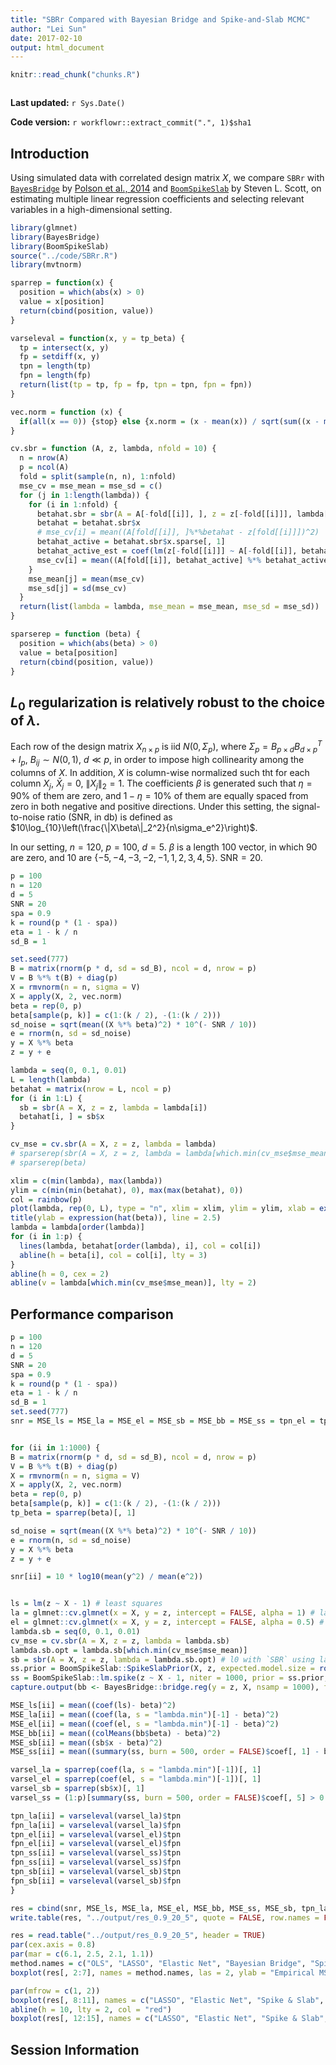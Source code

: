 ```yaml
---
title: "SBRr Compared with Bayesian Bridge and Spike-and-Slab MCMC"
author: "Lei Sun"
date: 2017-02-10
output: html_document
---
```


```r
knitr::read_chunk("chunks.R")
```

```r
```

**Last updated:** `r Sys.Date()`

**Code version:** `r workflowr::extract_commit(".", 1)$sha1`

## Introduction

Using simulated data with correlated design matrix $X$, we compare `SBRr` with [`BayesBridge`] by [Polson et al., 2014] and [`BoomSpikeSlab`] by Steven L. Scott, on estimating multiple linear regression coefficients and selecting relevant variables in a high-dimensional setting.

```r
library(glmnet)
library(BayesBridge)
library(BoomSpikeSlab)
source("../code/SBRr.R")
library(mvtnorm)
```

```r
sparrep = function(x) {
  position = which(abs(x) > 0)
  value = x[position]
  return(cbind(position, value))
}

varseleval = function(x, y = tp_beta) {
  tp = intersect(x, y)
  fp = setdiff(x, y)
  tpn = length(tp)
  fpn = length(fp)
  return(list(tp = tp, fp = fp, tpn = tpn, fpn = fpn))
}

vec.norm = function (x) {
  if(all(x == 0)) {stop} else {x.norm = (x - mean(x)) / sqrt(sum((x - mean(x))^2)); return(x.norm)}
}

cv.sbr = function (A, z, lambda, nfold = 10) {
  n = nrow(A)
  p = ncol(A)
  fold = split(sample(n, n), 1:nfold)
  mse_cv = mse_mean = mse_sd = c()
  for (j in 1:length(lambda)) {
    for (i in 1:nfold) {
      betahat.sbr = sbr(A = A[-fold[[i]], ], z = z[-fold[[i]]], lambda[j])
      betahat = betahat.sbr$x
      # mse_cv[i] = mean((A[fold[[i]], ]%*%betahat - z[fold[[i]]])^2)
      betahat_active = betahat.sbr$x.sparse[, 1]
      betahat_active_est = coef(lm(z[-fold[[i]]] ~ A[-fold[[i]], betahat_active] - 1))
      mse_cv[i] = mean((A[fold[[i]], betahat_active] %*% betahat_active_est - z[fold[[i]]])^2)
    }
    mse_mean[j] = mean(mse_cv)
    mse_sd[j] = sd(mse_cv)
  }
  return(list(lambda = lambda, mse_mean = mse_mean, mse_sd = mse_sd))
}

sparserep = function (beta) {
  position = which(abs(beta) > 0)
  value = beta[position]
  return(cbind(position, value))
}
```

## $L_0$ regularization is relatively robust to the choice of $\lambda$.

Each row of the design matrix $X_{n\times p}$ is iid $N(0, \Sigma_p)$, where $\Sigma_p = B_{p\times d}B_{d\times p}^T + I_p$, $B_{ij} \sim N(0, 1)$, $d\ll p$, in order to impose high collinearity among the columns of $X$.  In addition, $X$ is column-wise normalized such tht for each column $X_j$, $\bar X_j = 0$, $\|X_j\|_2 = 1$.  The coefficients $\beta$ is generated such that $\eta = 90\%$ of them are zero, and $1 - \eta = 10\%$ of them are equally spaced from zero in both negative and positive directions.  Under this setting, the signal-to-noise ratio (SNR, in db) is defined as $10\log_{10}\left(\frac{\|X\beta\|_2^2}{n\sigma_e^2}\right)$.

In our setting, $n = 120$, $p = 100$, $d = 5$.  $\beta$ is a length $100$ vector, in which $90$ are zero, and $10$ are $\left\{-5, -4, -3, -2, -1, 1, 2, 3, 4, 5\right\}$. $\text{SNR} = 20$.

```r
p = 100
n = 120
d = 5
SNR = 20
spa = 0.9
k = round(p * (1 - spa))
eta = 1 - k / n
sd_B = 1

set.seed(777)
B = matrix(rnorm(p * d, sd = sd_B), ncol = d, nrow = p)
V = B %*% t(B) + diag(p)
X = rmvnorm(n = n, sigma = V)
X = apply(X, 2, vec.norm)
beta = rep(0, p)
beta[sample(p, k)] = c(1:(k / 2), -(1:(k / 2)))
sd_noise = sqrt(mean((X %*% beta)^2) * 10^(- SNR / 10))
e = rnorm(n, sd = sd_noise)
y = X %*% beta
z = y + e

lambda = seq(0, 0.1, 0.01)
L = length(lambda)
betahat = matrix(nrow = L, ncol = p)
for (i in 1:L) {
  sb = sbr(A = X, z = z, lambda = lambda[i])
  betahat[i, ] = sb$x
}

cv_mse = cv.sbr(A = X, z = z, lambda = lambda)
# sparserep(sbr(A = X, z = z, lambda = lambda[which.min(cv_mse$mse_mean)])$x)
# sparserep(beta)

xlim = c(min(lambda), max(lambda))
ylim = c(min(min(betahat), 0), max(max(betahat), 0))
col = rainbow(p)
plot(lambda, rep(0, L), type = "n", xlim = xlim, ylim = ylim, xlab = expression(lambda), ylab = "", main = "Solution Path by Single Best Replacement (SBR")
title(ylab = expression(hat(beta)), line = 2.5)
lambda = lambda[order(lambda)]
for (i in 1:p) {
  lines(lambda, betahat[order(lambda), i], col = col[i])
  abline(h = beta[i], col = col[i], lty = 3)
}
abline(h = 0, cex = 2)
abline(v = lambda[which.min(cv_mse$mse_mean)], lty = 2)
```

## Performance comparison

```r
p = 100
n = 120
d = 5
SNR = 20
spa = 0.9
k = round(p * (1 - spa))
eta = 1 - k / n
sd_B = 1
set.seed(777)
snr = MSE_ls = MSE_la = MSE_el = MSE_sb = MSE_bb = MSE_ss = tpn_el = tpn_la = tpn_sb = tpn_ss = fpn_el = fpn_la = fpn_sb = fpn_ss = c()


for (ii in 1:1000) {
B = matrix(rnorm(p * d, sd = sd_B), ncol = d, nrow = p)
V = B %*% t(B) + diag(p)
X = rmvnorm(n = n, sigma = V)
X = apply(X, 2, vec.norm)
beta = rep(0, p)
beta[sample(p, k)] = c(1:(k / 2), -(1:(k / 2)))
tp_beta = sparrep(beta)[, 1]

sd_noise = sqrt(mean((X %*% beta)^2) * 10^(- SNR / 10))
e = rnorm(n, sd = sd_noise)
y = X %*% beta
z = y + e

snr[ii] = 10 * log10(mean(y^2) / mean(e^2))


ls = lm(z ~ X - 1) # least squares
la = glmnet::cv.glmnet(x = X, y = z, intercept = FALSE, alpha = 1) # lasso
el = glmnet::cv.glmnet(x = X, y = z, intercept = FALSE, alpha = 0.5) # elastic net
lambda.sb = seq(0, 0.1, 0.01)
cv_mse = cv.sbr(A = X, z = z, lambda = lambda.sb)
lambda.sb.opt = lambda.sb[which.min(cv_mse$mse_mean)]
sb = sbr(A = X, z = z, lambda = lambda.sb.opt) # l0 with `SBR` using lambda from CV
ss.prior = BoomSpikeSlab::SpikeSlabPrior(X, z, expected.model.size = round(p * 0.5))
ss = BoomSpikeSlab::lm.spike(z ~ X - 1, niter = 1000, prior = ss.prior, ping = 0) #spike-and-slab with `BoomSpikeSlab`
capture.output(bb <- BayesBridge::bridge.reg(y = z, X, nsamp = 1000), file = "/dev/null") # Bayesian bridge

MSE_ls[ii] = mean((coef(ls)- beta)^2)
MSE_la[ii] = mean((coef(la, s = "lambda.min")[-1] - beta)^2)
MSE_el[ii] = mean((coef(el, s = "lambda.min")[-1] - beta)^2)
MSE_bb[ii] = mean((colMeans(bb$beta) - beta)^2)
MSE_sb[ii] = mean((sb$x - beta)^2)
MSE_ss[ii] = mean((summary(ss, burn = 500, order = FALSE)$coef[, 1] - beta)^2)

varsel_la = sparrep(coef(la, s = "lambda.min")[-1])[, 1]
varsel_el = sparrep(coef(el, s = "lambda.min")[-1])[, 1]
varsel_sb = sparrep(sb$x)[, 1]
varsel_ss = (1:p)[summary(ss, burn = 500, order = FALSE)$coef[, 5] > 0.5]

tpn_la[ii] = varseleval(varsel_la)$tpn
fpn_la[ii] = varseleval(varsel_la)$fpn
tpn_el[ii] = varseleval(varsel_el)$tpn
fpn_el[ii] = varseleval(varsel_el)$fpn
tpn_ss[ii] = varseleval(varsel_ss)$tpn
fpn_ss[ii] = varseleval(varsel_ss)$fpn
tpn_sb[ii] = varseleval(varsel_sb)$tpn
fpn_sb[ii] = varseleval(varsel_sb)$fpn
}

res = cbind(snr, MSE_ls, MSE_la, MSE_el, MSE_bb, MSE_ss, MSE_sb, tpn_la, tpn_el, tpn_ss, tpn_sb, fpn_la, fpn_el, fpn_ss, fpn_sb)
write.table(res, "../output/res_0.9_20_5", quote = FALSE, row.names = FALSE)
```

```r
res = read.table("../output/res_0.9_20_5", header = TRUE)
par(cex.axis = 0.8)
par(mar = c(6.1, 2.5, 2.1, 1.1))
method.names = c("OLS", "LASSO", "Elastic Net", "Bayesian Bridge", "Spike & Slab", "SBR")
boxplot(res[, 2:7], names = method.names, las = 2, ylab = "Empirical MSE", main = "Comparison on Empirical Mean Squared Error")

par(mfrow = c(1, 2))
boxplot(res[, 8:11], names = c("LASSO", "Elastic Net", "Spike & Slab", "SBR"), ylab = "Number of True Positive", las = 2, main = "Comparison on True Positive")
abline(h = 10, lty = 2, col = "red")
boxplot(res[, 12:15], names = c("LASSO", "Elastic Net", "Spike & Slab", "SBR"), ylab = "Number of False Positive", las = 2, main = "Comparison on False Positive")
```


[`BayesBridge`]: https://cran.r-project.org/web/packages/BayesBridge/index.html
[Polson et al., 2014]: http://onlinelibrary.wiley.com/doi/10.1111/rssb.12042/suppinfo
[`BoomSpikeSlab`]: https://cran.r-project.org/web/packages/BoomSpikeSlab/index.html

## Session Information

```r
```
